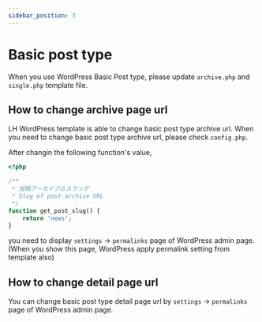 ```yaml
---
sidebar_position: 3
---
```

# Basic post type

When you use WordPress Basic Post type, please update `archive.php` and `single.php` template file.


## How to change archive page url

LH WordPress template is able to change basic post type archive url. When you need to change basic post type archive url, please check `config.php`.

After changin the following function's value,

```php
<?php

/**
 * 投稿アーカイブのスラッグ
 * Slug of post archive URL
 */
function get_post_slug() {
    return 'news';
}
```

you need to display `settings` -> `permalinks` page of WordPress admin page. (When you show this page, WordPress apply permalink setting from template also)


## How to change detail page url

You can change basic post type detail page url by `settings` -> `permalinks` page of WordPress admin page.